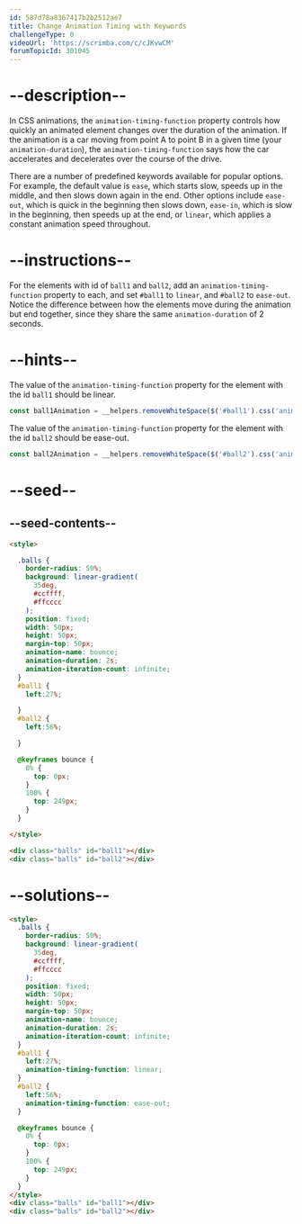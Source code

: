 ```yaml
---
id: 587d78a8367417b2b2512ae7
title: Change Animation Timing with Keywords
challengeType: 0
videoUrl: 'https://scrimba.com/c/cJKvwCM'
forumTopicId: 301045
---
```


# --description--

In CSS animations, the `animation-timing-function` property controls how quickly an animated element changes over the duration of the animation. If the animation is a car moving from point A to point B in a given time (your `animation-duration`), the `animation-timing-function` says how the car accelerates and decelerates over the course of the drive.

There are a number of predefined keywords available for popular options. For example, the default value is `ease`, which starts slow, speeds up in the middle, and then slows down again in the end. Other options include `ease-out`, which is quick in the beginning then slows down, `ease-in`, which is slow in the beginning, then speeds up at the end, or `linear`, which applies a constant animation speed throughout.

# --instructions--

For the elements with id of `ball1` and `ball2`, add an `animation-timing-function` property to each, and set `#ball1` to `linear`, and `#ball2` to `ease-out`. Notice the difference between how the elements move during the animation but end together, since they share the same `animation-duration` of 2 seconds.

# --hints--

The value of the `animation-timing-function` property for the element with the id `ball1` should be linear.

```js
const ball1Animation = __helpers.removeWhiteSpace($('#ball1').css('animation-timing-function'));assert(ball1Animation == 'linear' || ball1Animation == 'cubic-bezier(0,0,1,1)');
```

The value of the `animation-timing-function` property for the element with the id `ball2` should be ease-out.

```js
const ball2Animation = __helpers.removeWhiteSpace($('#ball2').css('animation-timing-function')); assert(ball2Animation == 'ease-out' || ball2Animation == 'cubic-bezier(0,0,0.58,1)');
```

# --seed--

## --seed-contents--

```html
<style>

  .balls {
    border-radius: 50%;
    background: linear-gradient(
      35deg,
      #ccffff,
      #ffcccc
    );
    position: fixed;
    width: 50px;
    height: 50px;
    margin-top: 50px;
    animation-name: bounce;
    animation-duration: 2s;
    animation-iteration-count: infinite;
  }
  #ball1 {
    left:27%;

  }
  #ball2 {
    left:56%;

  }

  @keyframes bounce {
    0% {
      top: 0px;
    }
    100% {
      top: 249px;
    }
  }

</style>

<div class="balls" id="ball1"></div>
<div class="balls" id="ball2"></div>
```

# --solutions--

```html
<style>
  .balls {
    border-radius: 50%;
    background: linear-gradient(
      35deg,
      #ccffff,
      #ffcccc
    );
    position: fixed;
    width: 50px;
    height: 50px;
    margin-top: 50px;
    animation-name: bounce;
    animation-duration: 2s;
    animation-iteration-count: infinite;
  }
  #ball1 {
    left:27%;
    animation-timing-function: linear;
  }
  #ball2 {
    left:56%;
    animation-timing-function: ease-out;
  }

  @keyframes bounce {
    0% {
      top: 0px;
    }
    100% {
      top: 249px;
    }
  }
</style>
<div class="balls" id="ball1"></div>
<div class="balls" id="ball2"></div>
```

